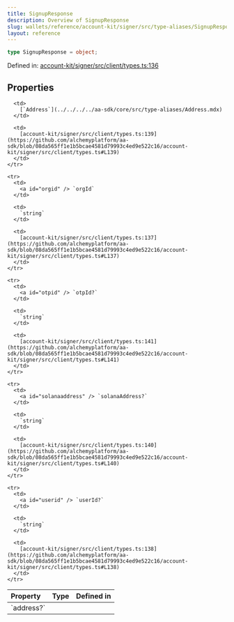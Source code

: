```yaml
---
title: SignupResponse
description: Overview of SignupResponse
slug: wallets/reference/account-kit/signer/src/type-aliases/SignupResponse
layout: reference
---
```


```ts
type SignupResponse = object;
```

Defined in: [account-kit/signer/src/client/types.ts:136](https://github.com/alchemyplatform/aa-sdk/blob/08da565ff1e1b5bcae4581d79993c4ed9e522c16/account-kit/signer/src/client/types.ts#L136)

## Properties

<table>
  <thead>
    <tr>
      <th align="left">Property</th>
      <th align="left">Type</th>
      <th align="left">Defined in</th>
    </tr>
  </thead>

  <tbody>
    <tr>
      <td>
        <a id="address" /> `address?`
      </td>

      <td>
        [`Address`](../../../../aa-sdk/core/src/type-aliases/Address.mdx)
      </td>

      <td>
        [account-kit/signer/src/client/types.ts:139](https://github.com/alchemyplatform/aa-sdk/blob/08da565ff1e1b5bcae4581d79993c4ed9e522c16/account-kit/signer/src/client/types.ts#L139)
      </td>
    </tr>

    <tr>
      <td>
        <a id="orgid" /> `orgId`
      </td>

      <td>
        `string`
      </td>

      <td>
        [account-kit/signer/src/client/types.ts:137](https://github.com/alchemyplatform/aa-sdk/blob/08da565ff1e1b5bcae4581d79993c4ed9e522c16/account-kit/signer/src/client/types.ts#L137)
      </td>
    </tr>

    <tr>
      <td>
        <a id="otpid" /> `otpId?`
      </td>

      <td>
        `string`
      </td>

      <td>
        [account-kit/signer/src/client/types.ts:141](https://github.com/alchemyplatform/aa-sdk/blob/08da565ff1e1b5bcae4581d79993c4ed9e522c16/account-kit/signer/src/client/types.ts#L141)
      </td>
    </tr>

    <tr>
      <td>
        <a id="solanaaddress" /> `solanaAddress?`
      </td>

      <td>
        `string`
      </td>

      <td>
        [account-kit/signer/src/client/types.ts:140](https://github.com/alchemyplatform/aa-sdk/blob/08da565ff1e1b5bcae4581d79993c4ed9e522c16/account-kit/signer/src/client/types.ts#L140)
      </td>
    </tr>

    <tr>
      <td>
        <a id="userid" /> `userId?`
      </td>

      <td>
        `string`
      </td>

      <td>
        [account-kit/signer/src/client/types.ts:138](https://github.com/alchemyplatform/aa-sdk/blob/08da565ff1e1b5bcae4581d79993c4ed9e522c16/account-kit/signer/src/client/types.ts#L138)
      </td>
    </tr>

  </tbody>
</table>
